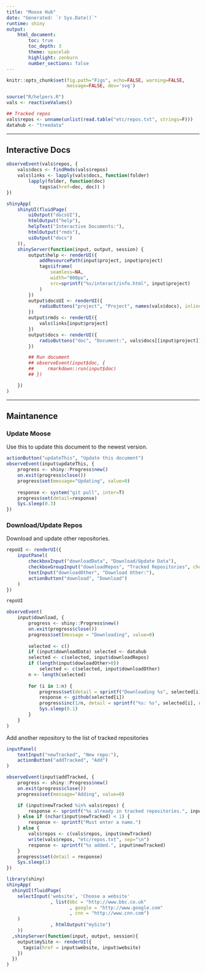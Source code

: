 ```yaml
---
title: "Moose Hub"
date: "Generated: `r Sys.Date()`"
runtime: shiny
output:
    html_document:
        toc: true
        toc_depth: 3
        theme: spacelab
        highlight: zenburn
        number_sections: false
---
```


```r

knitr::opts_chunk$set(fig.path="Figs", echo=FALSE, warning=FALSE,
                      message=FALSE, dev='svg')

```

```r
source("R/helpers.R")
vals <- reactiveValues()

## Tracked repos
vals$repos <- unname(unlist(read.table("etc/repos.txt", strings=F)))
datahub <- "treedata"

```

-------------------

## Interactive Docs

```r
observeEvent(vals$repos, {
    vals$docs <- findRmds(vals$repos)
    vals$links <- lapply(vals$docs, function(folder)
        lapply(folder, function(doc)
            tags$a(href=doc, doc)) )
})

shinyApp(
    shinyUI(fluidPage(
        uiOutput("docsUI"),
        htmlOutput("help"),
        helpText("Interactive Documents:"), 
        htmlOutput("rmds"),
        uiOutput("docs")
    )),
    shinyServer(function(input, output, session) {
        output$help <- renderUI({
            addResourcePath(input$project, input$project)
            tags$iframe(
                seamless=NA,
                width="800px",
                src=sprintf("%s/interact/info.html", input$project)
            )
        })
        output$docsUI <- renderUI({
            radioButtons("project", "Project", names(vals$docs), inline=T)
        })
        output$rmds <- renderUI({
            vals$links[input$project]
        })
        output$docs <- renderUI({
            radioButtons("doc", "Document:", vals$docs[[input$project]], inline=T)
        })

        ## Run document
        ## observeEvent(input$doc, {
        ##     rmarkdown::run(input$doc)
        ## })

    })
)
```

-----------------

## Maintanence

### Update Moose
Use this to update this document to the newest version.

```r
actionButton("updateThis", "Update this document")
observeEvent(input$updateThis, {
    progress <- shiny::Progress$new()
    on.exit(progress$close())
    progress$set(message="Updating", value=0)
    
    response <- system("git pull", inter=T)
    progress$set(detail=response)
    Sys.sleep(0.3)
})
```

### Download/Update Repos
Download and update other repositories.

```r
repoUI <- renderUI({
    inputPanel(
        checkboxInput("downloadData", "Download/Update Data"),
        checkboxGroupInput("downloadRepos", "Tracked Repositories", choices=vals$repos),
        textInput("downloadOther", "Download Other:"),
        actionButton("download", "Download")
    )
})

repoUI

observeEvent(
    input$download, {
        progress <- shiny::Progress$new()
        on.exit(progress$close())
        progress$set(message = "Downloading", value=0)
        
        selected <- c()
        if (input$downloadData) selected <- datahub
        selected <- c(selected, input$downloadRepos)
        if (length(input$dowloadOther>0)) 
            selected <- c(selected, input$downloadOther)
        n <- length(selected)
        
        for (i in 1:n) {
            progress$set(detail = sprintf("Downloading %s", selected[i]))
            response <- github(selected[i])
            progress$inc(1/n, detail = sprintf("%s: %s", selected[i], response))
            Sys.sleep(0.1)
        }
    }
)

```

Add another repository to the list of tracked repositories

```r
inputPanel(
    textInput("newTracked", "New repo:"),
    actionButton("addTracked", "Add")
)

observeEvent(input$addTracked, {
    progress <- shiny::Progress$new()
    on.exit(progress$close())
    progress$set(message="Adding", value=0)

    if (input$newTracked %in% vals$repos) {
        response <- sprintf("%s already in tracked repositories.", input$newTracked)
    } else if (nchar(input$newTracked) < 1) {
        response <- sprintf("Must enter a name.")
    } else {
        vals$repos <- c(vals$repos, input$newTracked)
        write(vals$repos, "etc/repos.txt", sep="\n")
        response <- sprintf("%s added.", input$newTracked)
    }
    progress$set(detail = response)
    Sys.sleep(1)
})

```

```r
library(shiny)
shinyApp(
  shinyUI(fluidPage(
    selectInput('website', 'Choose a website'
                , list(bbc = "http://www.bbc.co.uk"
                       , google = "http://www.google.com"
                       , cnn = "http://www.cnn.com")
    )
                , htmlOutput("mySite")
    ))
  ,shinyServer(function(input, output, session){
    output$mySite <- renderUI({
      tags$a(href = input$website, input$website)
    })
  })
)

```
